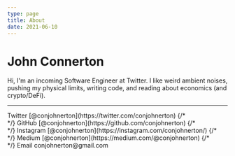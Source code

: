 ```yaml
---
type: page
title: About
date: 2021-06-10
---
```


# John Connerton

Hi, I'm an incoming Software Engineer at Twitter. I like weird ambient noises, pushing my physical limits, writing code, and reading about economics (and crypto/DeFi). 

---

<div>
  Twitter [@conjohnerton](https://twitter.com/conjohnerton)
  {/* <br /> */}
  GitHub [@conjohnerton](https://github.com/conjohnerton)
  {/* <br /> */}
  Instagram [@conjohnerton](https://instagram.com/conjohnerton/)
  {/* <br /> */}
  Medium [@conjohnerton](https://medium.com/@conjohnerton)
  {/* <br /> */}
  Email conjohnerton@gmail.com
</div>
